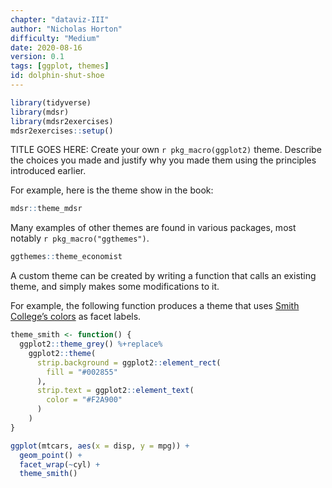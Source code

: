 ```yaml
---
chapter: "dataviz-III"
author: "Nicholas Horton"
difficulty: "Medium"
date: 2020-08-16 
version: 0.1
tags: [ggplot, themes]
id: dolphin-shut-shoe
---
```


```r
library(tidyverse)
library(mdsr)
library(mdsr2exercises)
mdsr2exercises::setup()
```

TITLE GOES HERE:	Create your own `r pkg_macro(ggplot2)` theme.  Describe the choices you made and justify why you made them using the principles introduced earlier.

<!--begin-answer-->

For example, here is the theme show in the book:

```r
mdsr::theme_mdsr
```

Many examples of other themes are found in various packages, most notably `r pkg_macro("ggthemes")`. 

```r
ggthemes::theme_economist
```

A custom theme can be created by writing a function that calls an existing theme, and simply makes some modifications to it. 

For example, the following function produces a theme that uses [Smith College's colors](https://www.smith.edu/about-smith/college-relations/brand-guidelines/fonts-colors) as facet labels. 

```r
theme_smith <- function() {
  ggplot2::theme_grey() %+replace%
    ggplot2::theme(
      strip.background = ggplot2::element_rect(
        fill = "#002855"
      ),
      strip.text = ggplot2::element_text(
        color = "#F2A900"
      )
    )
}

ggplot(mtcars, aes(x = disp, y = mpg)) + 
  geom_point() + 
  facet_wrap(~cyl) + 
  theme_smith()
```


<!--end-answer-->
